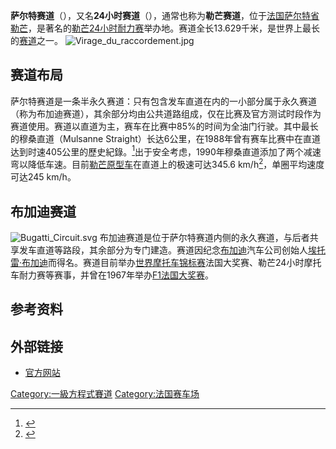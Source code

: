 {{noteTA
|1=zh-hans:勒芒;zh-hk:勒芒;zh-tw:利曼;
}}
{{Motorsport venue
| Name      = 萨尔特赛道
| Location  = [[法国|法国]][[萨尔特省|萨尔特省]][[勒芒|勒芒]]
| Coordinates = {{Coord|47|56|15.7|N|0|13|32.2|E|type:landmark_region:FR_dim:5km|display=inline,title}}
| Time      = 
| Image     = [[Image:Circuit_de_la_Sarthe_track_map.svg|260px]]
| Events    = '''[[国际汽联|国际汽联]][[世界耐力锦标赛|世界耐力锦标赛]]'''<br />[[勒芒24小时耐力赛|勒芒24小时耐力赛]]<br />'''[[世界摩托车锦标赛|世界摩托车锦标赛]]'''<br />法国大奖赛<br/>勒芒24小时摩托车耐力赛
|Layout1    = 萨尔特赛道（2007至今）
| Length_km = 13.629
| Length_mi = 8.469
| Turns     = 38
| Record_time   = 3:14：719(排位成績)
| Record_driver = [[日本|日本]] [[小林可夢偉|小林可夢偉]]
| Record_team   = [[丰田|丰田]]车队
| Record_year   = 2017
|Record_class = LMP1-H
| Layout2           = 布加迪赛道
| Length_km2        = 4.273
| Length_mi2        = 2.655
| Turns2            = 11
| Banking2          =
| Record_time2      =
| Record_driver2    =
| Record_team2      =
| Record_year2      =
| Record_class2     =
}}

'''萨尔特赛道'''（{{lang-fr|'''Circuit de la Sarthe'''}}），又名'''24小时赛道'''（{{lang-fr|'''Circuit des 24 Heures'''}}），通常也称为'''勒芒赛道'''，位于[[法国|法国]][[萨尔特省|萨尔特省]][[勒芒|勒芒]]，是著名的[[勒芒24小时耐力赛|勒芒24小时耐力赛]]举办地。赛道全长13.629千米，是世界上最长的[[赛道|赛道]]之一。
[[File:Virage_du_raccordement.jpg|left]]

==赛道布局==
萨尔特赛道是一条半永久赛道：只有包含发车直道在内的一小部分属于永久赛道（称为布加迪赛道），其余部分均由公共道路组成，仅在比赛及官方测试时段作为赛道使用。赛道以直道为主，赛车在比赛中85%的时间为全油门行驶。其中最长的穆桑直道（Mulsanne Straight）长达6公里，在1988年曾有赛车比赛中在直道达到时速405公里的歷史紀錄。<ref name="mulsannescorner.com">{{cite web | url = http://www.mulsannescorner.com/maxspeed.html | title = Maximum Speeds @ Le Mans, 1961-1989 | accessdate = 18 March 2015 | archive-date = 2020-11-21 | archive-url = https://web.archive.org/web/20201121231128/http://www.mulsannescorner.com/maxspeed.html | dead-url = no }}</ref>出于安全考虑，1990年穆桑直道添加了两个减速弯以降低车速。目前[[勒芒原型车|勒芒原型车]]在直道上的极速可达345.6 km/h<ref>{{cite web | title = Event maximum speed | url = http://fiawec.alkamelsystems.com/Results/05_2015/03_LE%20MANS/86_FIA%20WEC/201506131500_Race/24_Hour%2024/15_EventMaxiumSpeed_Race.PDF | date = 2015-06-14 | access-date = 2016-01-05 | archive-date = 2020-11-21 | archive-url = https://web.archive.org/web/20201121231133/http://fiawec.alkamelsystems.com/Results/05_2015/03_LE%20MANS/86_FIA%20WEC/201506131500_Race/24_Hour%2024/15_EventMaxiumSpeed_Race.PDF | dead-url = no }}</ref>，单圈平均速度可达245 km/h。

==布加迪赛道==
[[Image:Bugatti_Circuit.svg|left]]
布加迪赛道是位于萨尔特赛道内侧的永久赛道，与后者共享发车直道等路段，其余部分为专门建造。赛道因纪念[[布加迪|布加迪]]汽车公司创始人[[埃托雷·布加蒂|埃托雷·布加迪]]而得名。赛道目前举办[[世界摩托车锦标赛|世界摩托车锦标赛]]法国大奖赛、勒芒24小时摩托车耐力赛等赛事，并曾在1967年举办[[F1|F1]][[法国大奖赛|法国大奖赛]]。
{{clear}}

==参考资料==
{{reflist}}

==外部链接==
{{commons category|Circuit de la Sarthe}}
* [https://web.archive.org/web/20160322012002/http://www.lemans.org/en/ 官方网站]

{{DEFAULTSORT:Circuit de la Sarthe}}
[[Category:一級方程式賽道|Category:一級方程式賽道]]
[[Category:法国赛车场|Category:法国赛车场]]